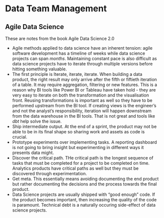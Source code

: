 # Data Team Management

## Agile Data Science

These are notes from the book Agile Data Science 2.0

* Agile methods applied to data science have an inherent tension: agile software development has a timeline of weeks while data science projects can span *months*. Maintaining constant pace is also difficult as data science projects have to iterate through multiple versions before hitting something valuable.
* The first principle is Iterate, iterate, iterate. When building a data product, the right result may only arrive after the fifth or fiftieth iteration of a table. It may require aggregation, filtering or new features. This is a reason why BI tools like Power BI or Tableau have taken hold - they are very easy to iterate on both the transformation and the visualisation front. Reusing transformations is important as well so they have to be performed upstream from the BI tool. If creating views is the engineer's and not the analyst's responsibility, iteration will happen downstream from the data warehouse in the BI tools. That is not great and tools like *dbt* help solve the issue.
* Ship intermediate output. At the end of a sprint, the product may not be able to be in its final shape so sharing work and assets as code is crucial. 
* Prototype experiments over implementing tasks. A reporting dashboard is not going to bring insight but experimenting in different ways it presents data might.
* Discover the critical path. THe critical path is the longest sequence of tasks that must be completed for a project to be completed on time. Analytics products have critical paths as well but they must be discovered through experimentation.
* Get meta. This essentially means avoiding documenting the end product but rather documenting the decisions and the process towards the final product.
* Data Science projects are usually shipped with "good enough" code. If the product becomes important, then increasing the quality of the code is paramount. Technical debt is a naturally occuring side-effect of data science projects.

